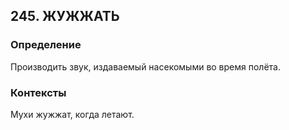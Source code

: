 ## 245. ЖУЖЖАТЬ
### Определение
Производить звук, издаваемый насекомыми во время полёта.

### Контексты
Мухи жужжат, когда летают.

